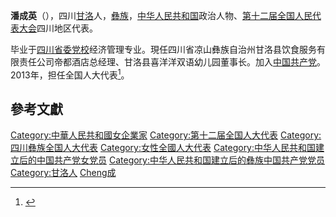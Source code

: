 '''潘成英'''（{{bd|1966年||}}），四川[[甘洛|甘洛]]人，[[彝族|彝族]]，[[中华人民共和国|中华人民共和国]]政治人物、[[第十二届全国人民代表大会|第十二届全国人民代表大会]]四川地区代表。

毕业于[[四川省委党校|四川省委党校]]经济管理专业。現任四川省凉山彝族自治州甘洛县饮食服务有限责任公司帝都酒店总经理、甘洛县喜洋洋双语幼儿园董事长。加入[[中国共产党|中国共产党]]。2013年，担任全国人大代表<ref>{{cite news|title=全国人大代表信息-潘成英|url= http://210.82.31.1:8084/delegate/viewDelegate.action?dbid=122245|accessdate=2013-04-05|newspaper=全国人大网|archive-url=https://web.archive.org/web/20150120074427/http://www.npc.gov.cn/delegate/viewDelegate.action?dbid=122245|archive-date=2015-01-20|dead-url=yes}}</ref>。

==參考文獻==
{{reflist}}

{{中华人民共和国政治人物小作品}}
{{DEFAULTSORT:Pan潘}}
[[Category:中華人民共和國女企業家|Category:中華人民共和國女企業家]]
[[Category:第十二届全国人大代表|Category:第十二届全国人大代表]]
[[Category:四川彝族全国人大代表|Category:四川彝族全国人大代表]]
[[Category:女性全國人大代表|Category:女性全國人大代表]]
[[Category:中华人民共和国建立后的中国共产党女党员|Category:中华人民共和国建立后的中国共产党女党员]]
[[Category:中华人民共和国建立后的彝族中国共产党党员|Category:中华人民共和国建立后的彝族中国共产党党员]]
[[Category:甘洛人|Category:甘洛人]]
[[Category:潘姓|Cheng成]]